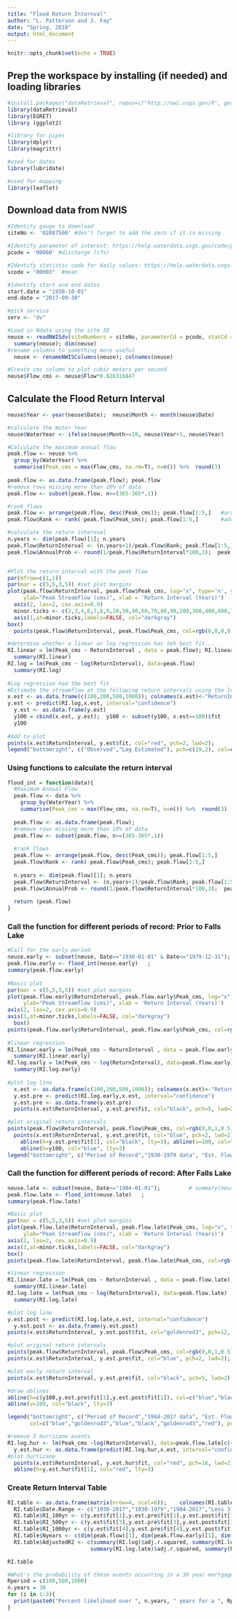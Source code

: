 ```yaml
---
title: "Flood Return Internval"
author: "L. Patterson and J. Fay"
date: "Spring, 2018"
output: html_document
---
```


```r
knitr::opts_chunk$set(echo = TRUE)
```


## Prep the workspace by installing (if needed) and loading libraries

```r
#install.packages("dataRetrieval", repos=c("http://owi.usgs.gov/R", getOption("repos")))
library(dataRetrieval)
library(EGRET)
library (ggplot2)

#library for pipes
library(dplyr)
library(magrittr)

#used for dates
library(lubridate)

#used for mapping
library(leaflet)
```

## Download data from NWIS

```r
#Identify gauge to download
siteNo <- '02087500' #don't forget to add the zero if it is missing

#Identify parameter of interest: https://help.waterdata.usgs.gov/code/parameter_cd_query?fmt=rdb&inline=true&group_cd=%
pcode = '00060' #discharge (cfs)

#Identify statistic code for daily values: https://help.waterdata.usgs.gov/code/stat_cd_nm_query?stat_nm_cd=%25&fmt=html
scode = "00003"  #mean

#Identify start and end dates
start.date = "1930-10-01"
end.date = "2017-09-30"

#pick service
serv <- "dv"

#Load in Ndata using the site ID
neuse <- readNWISdv(siteNumbers = siteNo, parameterCd = pcode, statCd = scode, startDate=start.date, endDate=end.date)
  summary(neuse); dim(neuse)
#rename columns to something more useful
  neuse <- renameNWISColumns(neuse); colnames(neuse)

#Create cms column to plot cubic meters per second
neuse$Flow_cms <- neuse$Flow*0.028316847

```

## Calculate the Flood Return Interval

```r
neuse$Year <- year(neuse$Date);  neuse$Month <- month(neuse$Date)

#calculate the Water Year
neuse$WaterYear <- ifelse(neuse$Month>=10, neuse$Year+1, neuse$Year)

#Calculate the maximum annual flow
peak.flow <- neuse %>%
  group_by(WaterYear) %>%
  summarise(Peak_cms = max(Flow_cms, na.rm=T), n=n()) %>%  round(3)
  
peak.flow <- as.data.frame(peak.flow); peak.flow  
#remove rows missing more than 10% of data
peak.flow <- subset(peak.flow, n>=(365-365*.1))

#rank flows
peak.flow <- arrange(peak.flow, desc(Peak_cms)); peak.flow[1:5,]   #arranges data in descending order based on the Peak_cms column
peak.flow$Rank <- rank(-peak.flow$Peak_cms); peak.flow[1:5,]       #adds a column with rank from 1 to n

#calculate the return internval
n.years <- dim(peak.flow)[1]; n.years
peak.flow$ReturnInterval <- (n.years+1)/peak.flow$Rank; peak.flow[1:5,]
peak.flow$AnnualProb <- round(1/peak.flow$ReturnInterval*100,3);  peak.flow[1:5,]


#Plot the return interval with the peak flow
par(mfrow=c(1,1))
par(mar = c(5,5,3,5)) #set plot margins
plot(peak.flow$ReturnInterval, peak.flow$Peak_cms, log="x", type='n', yaxt="n", xlim=c(1,1000), ylim=c(0,1000),
     ylab="Peak Streamflow (cms)", xlab = 'Return Interval (Years)')
  axis(2, las=2, cex.axis=0.9)
  minor.ticks <- c(2,3,4,6,7,8,9,20,30,40,60,70,80,90,200,300,400,600,700,800,900)     #create tick marks
  axis(1,at=minor.ticks,labels=FALSE, col="darkgray")                                 #add tick marks to label
box()
  points(peak.flow$ReturnInterval, peak.flow$Peak_cms, col=rgb(0,0,0,0.6), cex=1.2, pch=19)  #add points to plot

#determine whether a linear or log regression has teh best fit...
RI.linear = lm(Peak_cms ~ ReturnInterval , data = peak.flow); RI.linear
  summary(RI.linear)
RI.log = lm(Peak_cms ~ log(ReturnInterval), data=peak.flow)
  summary(RI.log)
  
#Log regression had the best fit
#Estimate the streamflow at the following return intervals using the log regression
x.est <- as.data.frame(c(100,200,500,1000)); colnames(x.est)<-"ReturnInterval"
y.est <- predict(RI.log,x.est, interval="confidence")
  y.est <- as.data.frame(y.est)
  y100 = cbind(x.est, y.est);  y100 <- subset(y100, x.est==100)$fit
  y100
  
#Add to plot
points(x.est$ReturnInterval, y.est$fit, col="red", pch=2, lwd=2);
legend("bottomright", c("Observed","Log Estimated"), pch=c(19,2), col=c("darkgray","red"))
```


### Using functions to calculate the return interval
```r
flood_int = function(data){ 
  #Maximum Annual Flow
  peak.flow <- data %>%
    group_by(WaterYear) %>%
    summarise(Peak_cms = max(Flow_cms, na.rm=T), n=n()) %>%  round(3)
  
  peak.flow <- as.data.frame(peak.flow); 
  #remove rows missing more than 10% of data
  peak.flow <- subset(peak.flow, n>=(365-365*.1))
  
  #rank flows
  peak.flow <- arrange(peak.flow, desc(Peak_cms)); peak.flow[1:5,]
  peak.flow$Rank <- rank(-peak.flow$Peak_cms); peak.flow[1:5,]
  
  n.years <- dim(peak.flow)[1]; n.years
  peak.flow$ReturnInterval <- (n.years+1)/peak.flow$Rank; peak.flow[1:5,]
  peak.flow$AnnualProb <- round(1/peak.flow$ReturnInterval*100,3);  peak.flow[1:5,]
  
  return (peak.flow)
}

```

### Call the function for different periods of record: Prior to Falls Lake
  
```r
#Call for the early period
neuse.early <- subset(neuse, Date>="1930-01-01" & Date<="1979-12-31");         # summary(neuse.early)
peak.flow.early <- flood_int(neuse.early)   ;
summary(peak.flow.early)  
  
#Basic plot
par(mar = c(5,5,3,5)) #set plot margins
plot(peak.flow.early$ReturnInterval, peak.flow.early$Peak_cms, log="x", type='n', yaxt="n", xlim=c(1,1000), ylim=c(0,1000),
     ylab="Peak Streamflow (cms)", xlab = 'Return Interval (Years)')
axis(2, las=2, cex.axis=0.9)
axis(1,at=minor.ticks,labels=FALSE, col="darkgray")                                 
  box()
points(peak.flow.early$ReturnInterval, peak.flow.early$Peak_cms, col=rgb(0,0,0,0.6), cex=1.2, pch=19)  
 
#linear regression
RI.linear.early = lm(Peak_cms ~ ReturnInterval , data = peak.flow.early);
  summary(RI.linear.early)
RI.log.early = lm(Peak_cms ~ log(ReturnInterval), data=peak.flow.early)
  summary(RI.log.early) 
  
#plot log line
  x.est <- as.data.frame(c(100,200,500,1000)); colnames(x.est)<-"ReturnInterval"
  y.est.pre <- predict(RI.log.early,x.est, interval="confidence")
  y.est.pre <- as.data.frame(y.est.pre)
  points(x.est$ReturnInterval, y.est.pre$fit, col="black", pch=5, lwd=2);

#plot original return intervals  
points(peak.flow$ReturnInterval, peak.flow$Peak_cms, col=rgb(0,0,1,0.5), cex=0.8, pch=19)  
  points(x.est$ReturnInterval, y.est.pre$fit, col="blue", pch=2, lwd=2);
    abline(h=y.est.pre$fit[1], col="black", lty=3); abline(v=100, col="red", lty=3)
    abline(h=y100, col="blue", lty=3)
legend("bottomright", c("Period of Record","1930-1979 data", "Est. Flow POR", "Est.Flow 1930-1979"), col=c("blue","black","blue","black"), pch=c(19,19,2,5))
```  
  

### Call the function for different periods of record: After Falls Lake

```r
neuse.late <- subset(neuse, Date>="1984-01-01");         # summary(neuse.late)
peak.flow.late <- flood_int(neuse.late)   ;
summary(peak.flow.late)  

#Basic plot
par(mar = c(5,5,3,5)) #set plot margins
plot(peak.flow.late$ReturnInterval, peak.flow.late$Peak_cms, log="x", type='n', yaxt="n", xlim=c(1,1000), ylim=c(0,1000),
     ylab="Peak Streamflow (cms)", xlab = 'Return Interval (Years)')
axis(2, las=2, cex.axis=0.9)
axis(1,at=minor.ticks,labels=FALSE, col="darkgray")                                 
box()
points(peak.flow.late$ReturnInterval, peak.flow.late$Peak_cms, col=rgb(0.7,0.4,0,0.6), cex=1.2, pch=19)  

#linear regression
RI.linear.late = lm(Peak_cms ~ ReturnInterval , data = peak.flow.late);
  summary(RI.linear.late)
RI.log.late = lm(Peak_cms ~ log(ReturnInterval), data=peak.flow.late)
  summary(RI.log.late) 

#plot log line
y.est.post <- predict(RI.log.late,x.est, interval="confidence")
  y.est.post <- as.data.frame(y.est.post)
points(x.est$ReturnInterval, y.est.post$fit, col="goldenrod3", pch=12, lwd=2);

#plot original return intervals  
points(peak.flow$ReturnInterval, peak.flow$Peak_cms, col=rgb(0,0,1,0.5), cex=0.8, pch=19)  
points(x.est$ReturnInterval, y.est.pre$fit, col="blue", pch=2, lwd=2);

#plot early return interval
points(x.est$ReturnInterval, y.est.pre$fit, col="black", pch=5, lwd=2);

#draw ablines
abline(h=c(y100,y.est.pre$fit[1],y.est.post$fit[1]), col=c("blue","black","goldenrod3"), lty=3);
abline(v=100, col="black", lty=3)

legend("bottomright", c("Period of Record","1984-2017 data", "Est. Flow POR", "Est.Flow 1930-1979", "Est.Flow 1984-2017", "Est. Flow No Hurricane"), 
       col=c("blue","goldenrod3","blue","black","goldenrod3","red"), pch=c(19,19,2,5,12,16))

#remove 3 hurricane events
RI.log.hur <- lm(Peak_cms ~log(ReturnInterval), data=peak.flow.late[c(4:dim(peak.flow.late)[1]),])
  y.est.hur <- as.data.frame(predict(RI.log.hur,x.est, interval="confidence")); y.est.hur
#plot hurricane
  points(x.est$ReturnInterval, y.est.hur$fit, col="red", pch=16, lwd=2);
  abline(h=y.est.hur$fit[1], col="red", lty=3)
```

### Create Return Interval Table
```r
RI.table <- as.data.frame(matrix(nrow=4, ncol=6));    colnames(RI.table) <- c("Date.Range", "RI_100yr","RI_500yr","RI_1000yr","Nyears","AdjustedR2")
  RI.table$Date.Range <- c("1930-2017","1930-1979","1984-2017","Less 3 Hurricanes")
  RI.table$RI_100yr <- c(y.est$fit[1],y.est.pre$fit[1],y.est.post$fit[1], y.est.hur$fit[1])
  RI.table$RI_500yr <- c(y.est$fit[3],y.est.pre$fit[3],y.est.post$fit[3], y.est.hur$fit[3])
  RI.table$RI_1000yr <- c(y.est$fit[4],y.est.pre$fit[4],y.est.post$fit[4], y.est.hur$fit[4])
  RI.table$Nyears <- c(dim(peak.flow)[1], dim(peak.flow.early)[1], dim(peak.flow.late)[1], dim(peak.flow.late)[1]-3)
  RI.table$AdjustedR2 <- c(summary(RI.log)$adj.r.squared, summary(RI.log.early)$adj.r.squared, 
                          summary(RI.log.late)$adj.r.squared, summary(RI.log.hur)$adj.r.squared)

RI.table

#What's the probability of these events occurring in a 30 year mortgage??
Rperiod = c(100,500,1000)
n.years = 30
for (i in 1:3){
  print(paste0("Percent likelihood over ", n.years, " years for a ", Rperiod[i]," year flood: ", round((1-(1-(1/Rperiod[i]))^n.years)*100,2), "%"))
}

```



